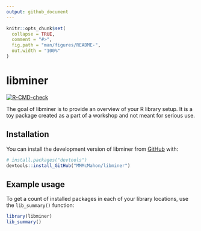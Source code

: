 ```yaml
---
output: github_document
---
```


<!-- README.md is generated from README.Rmd. Please edit that file -->

```r
knitr::opts_chunk$set(
  collapse = TRUE,
  comment = "#>",
  fig.path = "man/figures/README-",
  out.width = "100%"
)
```

# libminer

<!-- badges: start -->
[![R-CMD-check](https://github.com/MMMcMahon/libminer/actions/workflows/R-CMD-check.yaml/badge.svg)](https://github.com/MMMcMahon/libminer/actions/workflows/R-CMD-check.yaml)
<!-- badges: end -->

The goal of libminer is to provide an overview of your R library setup. It is a toy
package created as a part of a workshop and not meant for serious use.

## Installation

You can install the development version of libminer from [GitHub](https://github.com/) with:

``` r
# install.packages("devtools")
devtools::install_GitHub("MMMcMahon/libminer")
```

## Example usage

To get a count of installed packages in each of your library locations, use the `lib_summary()` function:

```r
library(libminer)
lib_summary()
```
